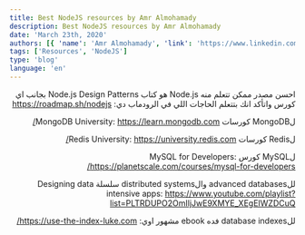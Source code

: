 ```yaml
---
title: Best NodeJS resources by Amr Almohamady
description: Best NodeJS resources by Amr Almohamady
date: 'March 23th, 2020'
authors: [{ 'name': 'Amr Almohamady', 'link': 'https://www.linkedin.com/in/amr-elmohamady/' }]
tags: ['Resources', 'NodeJS']
type: 'blog'
language: 'en'
---
```


<div dir="rtl">

احسن مصدر ممكن تتعلم منه Node.js هو كتاب
Node.js Design Patterns
بجانب اي كورس واتأكد انك بتتعلم الحاجات اللي في الرودماب دي: https://roadmap.sh/nodejs

لMongoDB كورسات MongoDB University:
https://learn.mongodb.com/

لRedis كورسات Redis University:
https://university.redis.com/

لMySQL كورس MySQL for Developers:
https://planetscale.com/courses/mysql-for-developers/

للadvanced databases والdistributed systems سلسلة Designing data intensive apps:
https://www.youtube.com/playlist?list=PLTRDUPO2OmIljJwE9XMYE_XEgEIWZDCuQ

للdatabase indexes فده ebook مشهور اوي:
https://use-the-index-luke.com/

</div>
